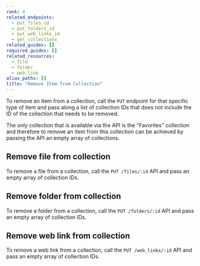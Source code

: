 ```yaml
---
rank: 4
related_endpoints:
  - put_files_id
  - put_folders_id
  - put_web_links_id
  - get_collections
related_guides: []
required_guides: []
related_resources:
  - file
  - folder
  - web_link
alias_paths: []
title: "Remove Item from Collection"
---
```

To remove an item from a collection, call the `PUT` endpoint for that specific
type of item and pass along a list of collection IDs that does not include the
ID of the collection that needs to be removed.

<Message warning>
  The only collection that is available via the API is the "Favorites"
  collection and therefore to remove an item from this collection can be
  achieved by passing the API an empty array of collections.
</Message>

## Remove file from collection

To remove a file from a collection, call the `PUT /files/:id` API and pass an empty
array of collection IDs.

<Samples id='put_files_id' variant='remove_from_collection' />

## Remove folder from collection

To remove a folder from a collection, call the `PUT /folders/:id` API and pass an
empty array of collection IDs.

<Samples id='put_folders_id' variant='remove_from_collection' />

## Remove web link from collection

To remove a web link from a collection, call the `PUT /web_links/:id` API and
pass an empty array of collection IDs.

<Samples id='put_web_links_id' variant='remove_from_collection' />
